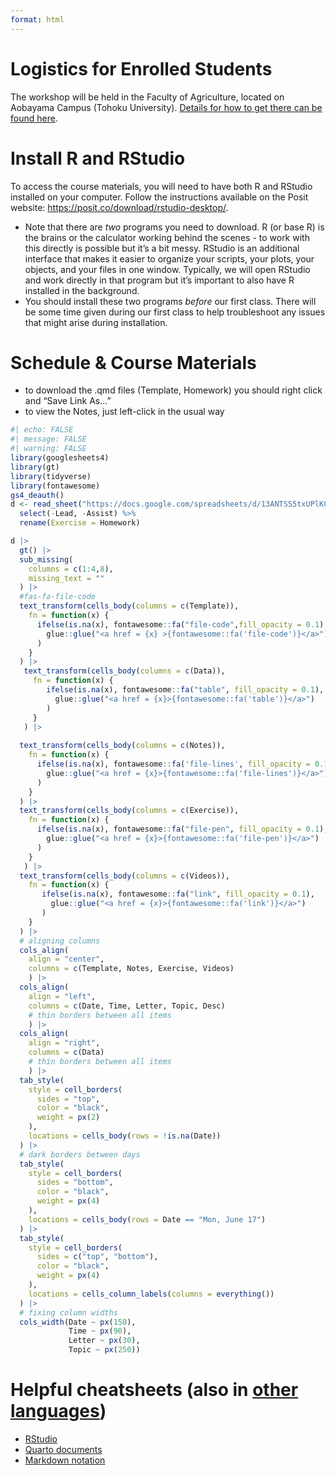 ```yaml
---
format: html
---
```



# Logistics for Enrolled Students

The workshop will be held in the Faculty of Agriculture, located on Aobayama Campus (Tohoku University). [Details for how to get there can be found here](https://www.agri.tohoku.ac.jp/en/access/amap/). 


# Install R and RStudio

To access the course materials, you will need to have both R and RStudio installed on your computer. Follow the instructions available on the Posit website: [https://posit.co/download/rstudio-desktop/](https://posit.co/download/rstudio-desktop/). 

- Note that there are *two* programs you need to download. R (or base R) is the brains or the calculator working behind the scenes - to work with this directly is possible but it's a bit messy. RStudio is an additional interface that makes it easier to organize your scripts, your plots, your objects, and your files in one window. Typically, we will open RStudio and work directly in that program but it's important to also have R installed in the background.  
- You should install these two programs *before* our first class. There will be some time given during our first class to help troubleshoot any issues that might arise during installation.  

# Schedule & Course Materials 

- to download the .qmd files (Template, Homework) you should right click and "Save Link As..."
- to view the Notes, just left-click in the usual way

```r
#| echo: FALSE
#| message: FALSE
#| warning: FALSE
library(googlesheets4)
library(gt)
library(tidyverse)
library(fontawesome)
gs4_deauth()
d <- read_sheet("https://docs.google.com/spreadsheets/d/13ANTSS5txUPlKCsSvw29UOo5jVPhwdper3I9QTbnrto/edit?usp=sharing", sheet = "Sheet1") %>% 
  select(-Lead, -Assist) %>% 
  rename(Exercise = Homework)
```


```r
d |>
  gt() |>
  sub_missing(
    columns = c(1:4,8),
    missing_text = ""
  ) |>
  #fas-fa-file-code
  text_transform(cells_body(columns = c(Template)),
    fn = function(x) {
      ifelse(is.na(x), fontawesome::fa("file-code",fill_opacity = 0.1),
        glue::glue("<a href = {x} >{fontawesome::fa('file-code')}</a>")
      )
    }
  ) |>
   text_transform(cells_body(columns = c(Data)),
     fn = function(x) {
        ifelse(is.na(x), fontawesome::fa("table", fill_opacity = 0.1),
          glue::glue("<a href = {x}>{fontawesome::fa('table')}</a>")
        )
     }
   ) |>
  
  text_transform(cells_body(columns = c(Notes)),
    fn = function(x) {
      ifelse(is.na(x), fontawesome::fa('file-lines', fill_opacity = 0.1),
        glue::glue("<a href = {x}>{fontawesome::fa('file-lines')}</a>")
      )
    }
  ) |>
  text_transform(cells_body(columns = c(Exercise)),
    fn = function(x) {
      ifelse(is.na(x), fontawesome::fa("file-pen", fill_opacity = 0.1),
        glue::glue("<a href = {x}>{fontawesome::fa('file-pen')}</a>")
      )
    }
   ) |>
  text_transform(cells_body(columns = c(Videos)),
    fn = function(x) {
       ifelse(is.na(x), fontawesome::fa("link", fill_opacity = 0.1),
         glue::glue("<a href = {x}>{fontawesome::fa('link')}</a>")
       )
    }
  ) |>
  # aligning columns
  cols_align(
    align = "center", 
    columns = c(Template, Notes, Exercise, Videos)
    ) |>
  cols_align(
    align = "left", 
    columns = c(Date, Time, Letter, Topic, Desc)
    # thin borders between all items
    ) |>
  cols_align(
    align = "right", 
    columns = c(Data)
    # thin borders between all items
    ) |>
  tab_style(
    style = cell_borders(
      sides = "top",
      color = "black", 
      weight = px(2)
    ),
    locations = cells_body(rows = !is.na(Date)) 
  ) |>
  # dark borders between days
  tab_style(
    style = cell_borders(
      sides = "bottom",
      color = "black",
      weight = px(4) 
    ),
    locations = cells_body(rows = Date == "Mon, June 17") 
  ) |>
  tab_style(
    style = cell_borders(
      sides = c("top", "bottom"),
      color = "black",
      weight = px(4) 
    ),
    locations = cells_column_labels(columns = everything()) 
  ) |>
  # fixing column widths
  cols_width(Date ~ px(150),
             Time ~ px(90), 
             Letter ~ px(30), 
             Topic ~ px(250)) 
```


# Helpful cheatsheets (also in [other languages](https://posit.co/resources/cheatsheets/?type=translations/))

- [RStudio](https://rstudio.github.io/cheatsheets/html/rstudio-ide.html?_gl=1*o2kr66*_ga*MTIxNTgzNTUxMy4xNzM3MTE0MTc3*_ga_2C0WZ1JHG0*MTczNzMzOTI3Ny4zLjEuMTczNzMzOTM0My4wLjAuMA..)
- [Quarto documents](https://rstudio.github.io/cheatsheets/html/quarto.html?_gl=1*1xisfkw*_ga*MTIxNTgzNTUxMy4xNzM3MTE0MTc3*_ga_2C0WZ1JHG0*MTczNzMzOTI3Ny4zLjEuMTczNzMzOTM0My4wLjAuMA..)
- [Markdown notation](https://www.markdownguide.org/cheat-sheet/)

